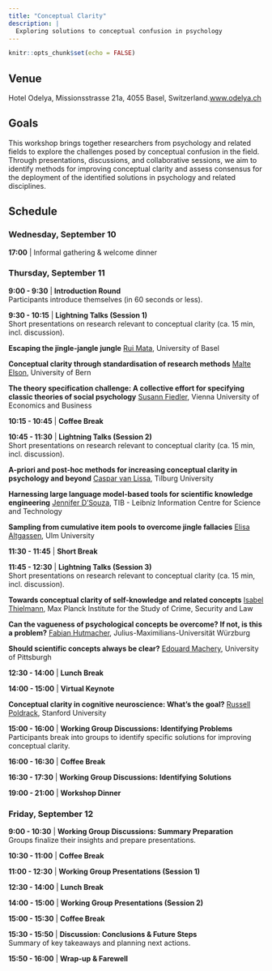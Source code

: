 ```yaml
---
title: "Conceptual Clarity"
description: |
  Exploring solutions to conceptual confusion in psychology
---
```


```r
knitr::opts_chunk$set(echo = FALSE)
```

## Venue

Hotel Odelya,  Missionsstrasse 21a, 4055 Basel, Switzerland.[www.odelya.ch](https://www.odelya.ch/en/hotel)

## Goals

This workshop brings together researchers from psychology and related fields to explore the challenges posed by conceptual confusion in the field. Through presentations, discussions, and collaborative sessions, we aim to identify methods for improving conceptual clarity and assess consensus for the deployment of the identified solutions in psychology and related disciplines.

## Schedule


### Wednesday, September 10  
**17:00** | Informal gathering & welcome dinner  


### Thursday, September 11  

**9:00 - 9:30** | **Introduction Round**  
Participants introduce themselves (in 60 seconds or less).  

**9:30 - 10:15** | **Lightning Talks (Session 1)**  
Short presentations on research relevant to conceptual clarity (ca. 15 min, incl. discussion). 

**Escaping the jingle-jangle jungle** [Rui Mata](https://psychologie.unibas.ch/de/personen/rui-mata/), University of Basel

**Conceptual clarity through standardisation of research methods** [Malte Elson](https://www.dig.psy.unibe.ch/about_us/staff/prof_dr_elson_malte/index_eng.html), University of Bern  

**The theory specification challenge: A collective effort for specifying classic theories of social psychology** [Susann Fiedler](https://www.wu.ac.at/cobe/prof-dr-susann-fiedler), Vienna University of Economics and Business  

**10:15 - 10:45** | **Coffee Break**  

**10:45 - 11:30** | **Lightning Talks (Session 2)**  
Short presentations on research relevant to conceptual clarity (ca. 15 min, incl. discussion). 

**A-priori and post-hoc methods for increasing conceptual clarity in psychology and beyond** [Caspar van Lissa](https://cjvanlissa.github.io/resume/), Tilburg University  

**Harnessing large language model-based tools for scientific knowledge engineering** [Jennifer D’Souza](https://www.tib.eu/en/research-development/research-groups-and-labs/data-science-and-digital-libraries/staff/jennifer-dsouza), TIB - Leibniz Information Centre for Science and Technology  

**Sampling from cumulative item pools to overcome jingle fallacies** [Elisa Altgassen](https://www.uni-ulm.de/in/psy-dia/team/elisa-altgassen/), Ulm University  

**11:30 - 11:45** | **Short Break**  

**11:45 - 12:30** | **Lightning Talks (Session 3)**  
Short presentations on research relevant to conceptual clarity (ca. 15 min, incl. discussion). 

**Towards conceptual clarity of self-knowledge and related concepts** [Isabel Thielmann](https://csl.mpg.de/en/isabel-thielmann), Max Planck Institute for the Study of Crime, Security and Law  

**Can the vagueness of psychological concepts be overcome? If not, is this a problem?** [Fabian Hutmacher](https://www.mcm.uni-wuerzburg.de/kp/personen/dr-fabian-hutmacher/), Julius-Maximilians-Universität Würzburg

**Should scientific concepts always be clear?** [Edouard Machery](https://www.edouardmachery.com/), University of Pittsburgh  

**12:30 - 14:00** | **Lunch Break**  

**14:00 - 15:00** | **Virtual Keynote**

**Conceptual clarity in cognitive neuroscience: What’s the goal?**
[Russell Poldrack](http://poldrack.github.io), Stanford University   

**15:00 - 16:00** | **Working Group Discussions: Identifying Problems**  
Participants break into groups to identify specific solutions for improving conceptual clarity. 

**16:00 - 16:30** | **Coffee Break**  

**16:30 - 17:30** | **Working Group Discussions: Identifying Solutions**  

**19:00 - 21:00** | **Workshop Dinner**  

### Friday, September 12  

**9:00 - 10:30** | **Working Group Discussions: Summary Preparation**  
Groups finalize their insights and prepare presentations.  

**10:30 - 11:00** | **Coffee Break**  

**11:00 - 12:30** | **Working Group Presentations (Session 1)**  

**12:30 - 14:00** | **Lunch Break**  

**14:00 - 15:00** | **Working Group Presentations (Session 2)**  

**15:00 - 15:30** | **Coffee Break**  

**15:30 - 15:50** | **Discussion: Conclusions & Future Steps**  
Summary of key takeaways and planning next actions.  

**15:50 - 16:00** | **Wrap-up & Farewell**  
